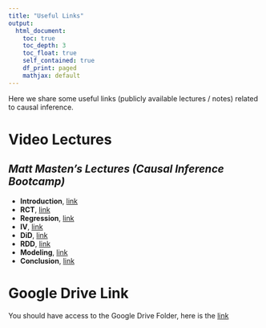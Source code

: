 ```yaml
---
title: "Useful Links"
output: 
  html_document:
    toc: true
    toc_depth: 3
    toc_float: true
    self_contained: true
    df_print: paged
    mathjax: default
---
```


Here we share some useful links (publicly available lectures / notes) related to causal inference.

# **Video Lectures**

## *Matt Masten's Lectures (Causal Inference Bootcamp)*

- **Introduction**, [link](https://www.youtube.com/playlist?list=PL1M5TsfDV6Vufqfs_h5fDR3pBhIj4QOW7)
- **RCT**, [link](https://www.youtube.com/playlist?list=PL1M5TsfDV6Vui-q_q1Bq5kF2Y77udGwWx)
- **Regression**, [link](https://www.youtube.com/playlist?list=PL1M5TsfDV6Vu-GcB4Eb1P1KQ3wVxMI9Mn)
- **IV**, [link](https://www.youtube.com/playlist?list=PL1M5TsfDV6VsE11CCeMuBL0owBpwp4xru)
- **DiD**, [link](https://www.youtube.com/playlist?list=PL1M5TsfDV6Vs7Z_-wKgRnRWtrOyN7YP4U)
- **RDD**, [link](https://www.youtube.com/playlist?list=PL1M5TsfDV6Vs9biqgcsAG-ZQAqqkXaOqA)
- **Modeling**, [link](https://www.youtube.com/playlist?list=PL1M5TsfDV6Vs53iHrxybY3rUa0MU1qAOy)
- **Conclusion**, [link](https://www.youtube.com/playlist?list=PL1M5TsfDV6VsiMw3IAsfyaZBmZfpSj7Bf)

# **Google Drive Link** 

You should have access to the Google Drive Folder, here is the [link](https://drive.google.com/drive/folders/132IX6Tlz3p04S6dmRt8ZiysCKrJBNEh8?usp=sharing)

